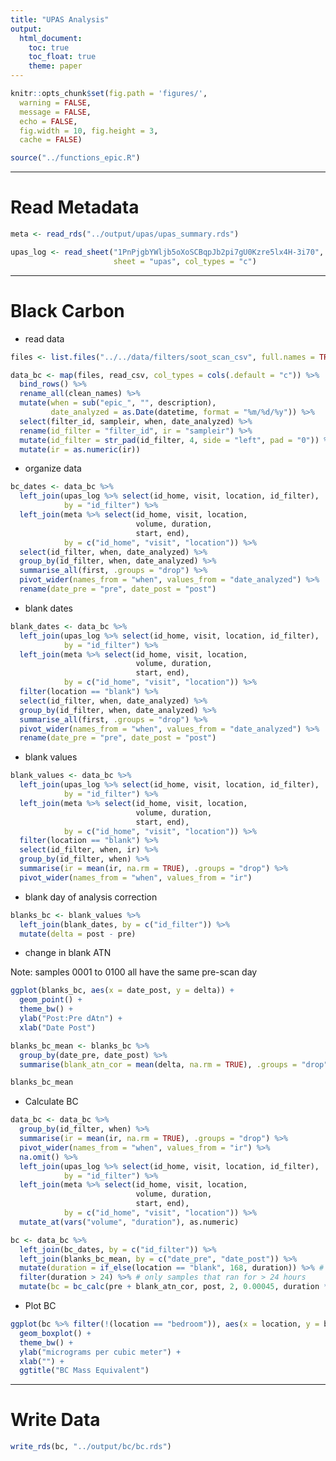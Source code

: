 ```yaml
---
title: "UPAS Analysis"
output:
  html_document:
    toc: true
    toc_float: true
    theme: paper
---
```


```r
knitr::opts_chunk$set(fig.path = 'figures/',
  warning = FALSE,
  message = FALSE,
  echo = FALSE,
  fig.width = 10, fig.height = 3,
  cache = FALSE)
```

```r
source("../functions_epic.R")
```

---

# Read Metadata

```r

meta <- read_rds("../output/upas/upas_summary.rds")

upas_log <- read_sheet("1PnPjgbYWljb5oXoSCBqpJb2pi7gU0Kzre5lx4H-3i70",
                       sheet = "upas", col_types = "c")
```

---

# Black Carbon

* read data

```r
files <- list.files("../../data/filters/soot_scan_csv", full.names = TRUE, pattern = ".csv$")

data_bc <- map(files, read_csv, col_types = cols(.default = "c")) %>%
  bind_rows() %>%
  rename_all(clean_names) %>%
  mutate(when = sub("epic_", "", description),
         date_analyzed = as.Date(datetime, format = "%m/%d/%y")) %>%
  select(filter_id, sampleir, when, date_analyzed) %>%
  rename(id_filter = "filter_id", ir = "sampleir") %>%
  mutate(id_filter = str_pad(id_filter, 4, side = "left", pad = "0")) %>%
  mutate(ir = as.numeric(ir))
```

* organize data

```r
bc_dates <- data_bc %>%
  left_join(upas_log %>% select(id_home, visit, location, id_filter),
            by = "id_filter") %>%
  left_join(meta %>% select(id_home, visit, location,
                            volume, duration,
                            start, end),
            by = c("id_home", "visit", "location")) %>%
  select(id_filter, when, date_analyzed) %>%
  group_by(id_filter, when, date_analyzed) %>%
  summarise_all(first, .groups = "drop") %>%
  pivot_wider(names_from = "when", values_from = "date_analyzed") %>%
  rename(date_pre = "pre", date_post = "post")
```

* blank dates

```r
blank_dates <- data_bc %>%
  left_join(upas_log %>% select(id_home, visit, location, id_filter),
            by = "id_filter") %>%
  left_join(meta %>% select(id_home, visit, location,
                            volume, duration,
                            start, end),
            by = c("id_home", "visit", "location")) %>%
  filter(location == "blank") %>%
  select(id_filter, when, date_analyzed) %>%
  group_by(id_filter, when, date_analyzed) %>%
  summarise_all(first, .groups = "drop") %>%
  pivot_wider(names_from = "when", values_from = "date_analyzed") %>%
  rename(date_pre = "pre", date_post = "post")
```

* blank values

```r
blank_values <- data_bc %>%
  left_join(upas_log %>% select(id_home, visit, location, id_filter),
            by = "id_filter") %>%
  left_join(meta %>% select(id_home, visit, location,
                            volume, duration,
                            start, end),
            by = c("id_home", "visit", "location")) %>%
  filter(location == "blank") %>%
  select(id_filter, when, ir) %>%
  group_by(id_filter, when) %>%
  summarise(ir = mean(ir, na.rm = TRUE), .groups = "drop") %>%
  pivot_wider(names_from = "when", values_from = "ir")
```

* blank day of analysis correction

```r
blanks_bc <- blank_values %>%
  left_join(blank_dates, by = c("id_filter")) %>%
  mutate(delta = post - pre)
```

* change in blank ATN

Note: samples 0001 to 0100 all have the same pre-scan day

```r
ggplot(blanks_bc, aes(x = date_post, y = delta)) +
  geom_point() +
  theme_bw() +
  ylab("Post:Pre dAtn") +
  xlab("Date Post")
```

```r
blanks_bc_mean <- blanks_bc %>%
  group_by(date_pre, date_post) %>%
  summarise(blank_atn_cor = mean(delta, na.rm = TRUE), .groups = "drop")

blanks_bc_mean
```

* Calculate BC

```r
data_bc <- data_bc %>%
  group_by(id_filter, when) %>%
  summarise(ir = mean(ir, na.rm = TRUE), .groups = "drop") %>%
  pivot_wider(names_from = "when", values_from = "ir") %>%
  na.omit() %>%
  left_join(upas_log %>% select(id_home, visit, location, id_filter),
            by = "id_filter") %>%
  left_join(meta %>% select(id_home, visit, location,
                            volume, duration,
                            start, end),
            by = c("id_home", "visit", "location")) %>%
  mutate_at(vars("volume", "duration"), as.numeric)
```

```r
bc <- data_bc %>%
  left_join(bc_dates, by = c("id_filter")) %>%
  left_join(blanks_bc_mean, by = c("date_pre", "date_post")) %>%
  mutate(duration = if_else(location == "blank", 168, duration)) %>% # assume blanks run for 7 days
  filter(duration > 24) %>% # only samples that ran for > 24 hours
  mutate(bc = bc_calc(pre + blank_atn_cor, post, 2, 0.00045, duration * 60 * 60))
```

* Plot BC

```r
ggplot(bc %>% filter(!(location == "bedroom")), aes(x = location, y = bc)) +
  geom_boxplot() +
  theme_bw() +
  ylab("micrograms per cubic meter") +
  xlab("") +
  ggtitle("BC Mass Equivalent")
```

---

# Write Data

```r
write_rds(bc, "../output/bc/bc.rds")
```

